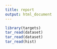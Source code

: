 ```yaml
---
title: report
output: html_document
---
```


```r
library(targets)
tar_read(dataset)
tar_read(dataset)
tar_read(hist) 
```